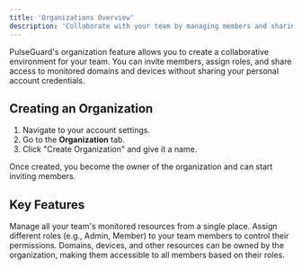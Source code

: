 ```yaml
---
title: 'Organizations Overview'
description: 'Collaborate with your team by managing members and sharing resources within an organization.'
---
```


PulseGuard's organization feature allows you to create a collaborative environment for your team. You can invite members, assign roles, and share access to monitored domains and devices without sharing your personal account credentials.

## Creating an Organization

1.  Navigate to your account settings.
2.  Go to the **Organization** tab.
3.  Click "Create Organization" and give it a name.

Once created, you become the owner of the organization and can start inviting members.

## Key Features

<CardGroup cols={1}>
  <Card title="Centralized Management" icon="users">
    Manage all your team's monitored resources from a single place.
  </Card>
  <Card title="Role-Based Access Control" icon="user-shield">
    Assign different roles (e.g., Admin, Member) to your team members to control their permissions.
  </Card>
  <Card title="Shared Resources" icon="share-alt">
    Domains, devices, and other resources can be owned by the organization, making them accessible to all members based on their roles.
  </Card>
</CardGroup> 

